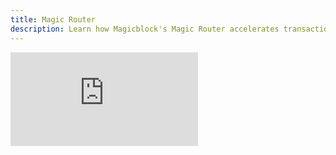 ```yaml
---
title: Magic Router
description: Learn how Magicblock's Magic Router accelerates transactions by routing them to the right execution environment.
---
```



<div
  style={{
    position: "relative",
    paddingBottom: "56.25%",
    height: 0,
    overflow: "hidden",
  }}
>
  <iframe
    src="https://www.youtube.com/embed/Wc2XMAKtEug?si=bjitIDG7w5fY5zmK&list=PLWR_ZQiGMS8mIe1kPZe8OfHIbhvZqaM8V"
    title="Why Build with MagicBlock? Solve Scaling & UX Pain Points with Ephemeral Rollups"
    style={{
      position: "absolute",
      top: 0,
      left: 0,
      width: "100%",
      height: "100%",
    }}
    frameBorder="0"
    allow="accelerometer; autoplay; clipboard-write; encrypted-media; gyroscope; picture-in-picture; web-share"
    allowFullScreen
    referrerPolicy="strict-origin-when-cross-origin"
  />
</div>

---

## Dynamic Transaction Routing

**Magicblock's Magic Router** is an dynamic transaction routing engine that accelerates transactions by intelligently deciding where they should be executed — either on **Ephemeral Rollups** or **Solana** — based on transaction metadata.

This eliminates the need for manual routing logic from the developer, providing significant benefits in transaction speed and development experience.

- ✅ **Simple Integration with Single Endpoint**: Just connect to a single RPC endpoint.
- ✅ **Seamless Wallet Experience**: Connect, sign, and submit — no need to know what’s happening behind the scenes.
- ✅ **Faster Confirmations**: Magic Router routes to the fastest available endpoint.

<img class="w-full h-auto max-w-5xl" src="/images/magic-router.png" />

---

## Quick Access

<CardGroup cols={2}>
  <Card
    title="Anchor"
    icon="anchor"
    href="https://github.com/magicblock-labs/magicblock-engine-examples/tree/main/anchor-counter"
    iconType="duotone"
  >
    Integrate with an Anchor program
  </Card>
  <Card
    title="Native Rust"
    icon="rust"
    href="https://github.com/magicblock-labs/magicblock-engine-examples/tree/main/rust-counter"
    iconType="duotone"
  >
    Integrate with a Native Rust program
  </Card>
  <Card
    title="API"
    icon="server"
    href="/api-reference/er-api/getRoutes"
    iconType="duotone"
  >
    Experiment with Magic Router API
  </Card>
</CardGroup>

---

## Code Snippets

Initialize connection with Magic Router before you send transaction dynamically.

<Routers />

Utilize MagicBlock's SDK to initialize, send and confirm transaction:

- `ephemeral-rollups-kit` powered with `@solana/kit`
- `ephemeral-rollups-sdk` powered with `@solana/web.js`

<CodeGroup>
```ts kit
import { 
  Connection, 
} from "@magicblock-labs/ephemeral-rollups-kit";

// Initialize connection
const connection = await Connection.create(
"https://devnet-router.magicblock.app",
"wss://devnet-router.magicblock.app"
)

// ... create transaction

// Send and confirm transaction
const txHash = await connection.sendAndConfirmTransaction(
transactionMessage,
[userKeypair],
{ commitment: "confirmed", skipPreflight: true }
)

````

```ts web3.js
import { sendAndConfirmTransaction } from "@solana/web3.js";
import { ConnectionMagicRouter } from "@magicblock-labs/ephemeral-rollups-sdk";

// Initialize connection
const connection = new ConnectionMagicRouter(
  "https://devnet-router.magicblock.app/",
  { wsEndpoint: "wss://devnet-router.magicblock.app/" }
);

// ... create transaction

// Send and confirm transaction
const txHash = await sendAndConfirmTransaction(connection, tx, [payer], {
  skipPreflight: true,
  commitment: "confirmed",
});
````

</CodeGroup>

The Magic Router analyzes each transaction’s metadata (e.g. writable accounts, owner, and signer) and automatically routes it to the closest dedicated endpoint:

<img class="w-full h-auto max-w-5xl" src="/images/magic-router-scenarios.png" />
1. **Client - Transaction Submission** The dApp or user sends a transaction to the
Magic Router RPC endpoint.

2. **RPC - Metadata Inspection**
   The Magic Router inspects the transaction metadata and checks the owner of writable accounts.

3. **Validator - Smart Routing and Execution**
   Based on the metadata, the router determines whether to send it to:

   - **Ephemeral Rollup** for fast, low-latency, zero-cost execution
   - **Solana** for persistent, high-throughput execution

---
